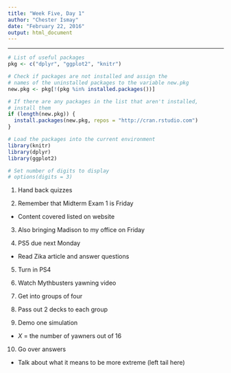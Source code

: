 ```yaml
---
title: "Week Five, Day 1"
author: "Chester Ismay"
date: "February 22, 2016"
output: html_document
---
```


***

```r
# List of useful packages
pkg <- c("dplyr", "ggplot2", "knitr")

# Check if packages are not installed and assign the
# names of the uninstalled packages to the variable new.pkg
new.pkg <- pkg[!(pkg %in% installed.packages())]

# If there are any packages in the list that aren't installed,
# install them
if (length(new.pkg)) {
  install.packages(new.pkg, repos = "http://cran.rstudio.com")
}

# Load the packages into the current environment
library(knitr)
library(dplyr)
library(ggplot2)

# Set number of digits to display
# options(digits = 3)
```

1. Hand back quizzes

2. Remember that Midterm Exam 1 is Friday
  - Content covered listed on website

3. Also bringing Madison to my office on Friday

4. PS5 due next Monday
  - Read Zika article and answer questions
  
5. Turn in PS4

6. Watch Mythbusters yawning video

7. Get into groups of four

8. Pass out 2 decks to each group

9. Demo one simulation
  - $X$ = the number of yawners out of 16

10. Go over answers
  - Talk about what it means to be more extreme (left tail here)